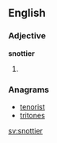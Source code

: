 ==English==

===Adjective===
'''snottier'''

# {{comparative of|snotty}}

===Anagrams===
* [[tenorist#English|tenorist]]
* [[tritones#English|tritones]]

[[sv:snottier]]